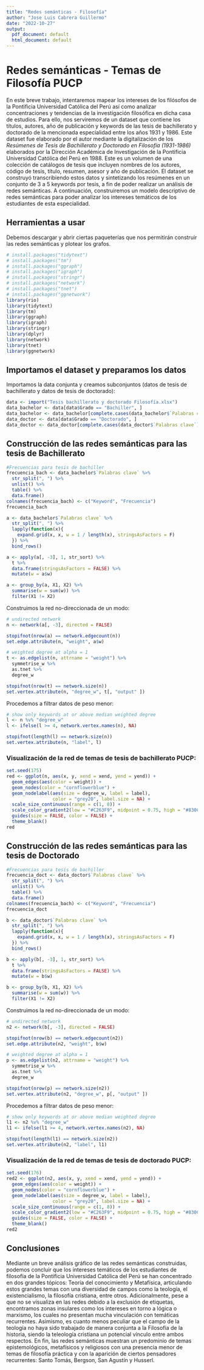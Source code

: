 ---
title: "Redes semánticas - Filosofía"
author: "Jose Luis Cabrera Guillermo"
date: "2022-10-27"
output:
  pdf_document: default
  html_document: default
---

# Redes semánticas - Temas de Filosofía PUCP

En este breve trabajo, intentaremos mapear los intereses de los filósofos de la Pontificia Universidad Católica del Perú así como analizar concentraciones y tendencias de la investigación filosófica en dicha casa de estudios. Para ello, nos serviremos de un dataset que contiene los títulos, autores, año de publicación y keywords de las tesis de bachillerato y doctorado de la mencionada especialidad entre los años 1931 y 1986. Este dataset fue elaborado por el autor mediante la digitalización de los *Resúmenes de Tesis de Bachillerato y Doctorado en Filosofía (1931-1986)* elaborados por la Dirección Académica de Investigación de la Pontificia Universidad Católica del Perú en 1988. Este es un volumen de una colección de catálogos de tesis que incluyen nombres de los autores, código de tesis, título, resumen, asesor y año de publicación. El dataset se construyó transcribiendo estos datos y sintetizando los resúmenes en un conjunto de 3 a 5 keywords por tesis, a fin de poder realizar un análisis de redes semánticas. A continuación, construiremos un modelo descriptivo de redes semánticas para poder analizar los intereses temáticos de los estudiantes de esta especialidad.

## Herramientas a usar

Debemos descargar y abrir ciertas paqueterías que nos permitirán construir las redes semánticas y plotear los grafos.

```{r, message=F, warning=F}
# install.packages("tidytext")
# install.packages("tm")
# install.packages("ggraph")
# install.packages("igraph")
# install.packages("stringr")
# install.packages("network")
# install.packages("tnet")
# install.packages("ggnetwork")
library(rio)
library(tidytext)
library(tm)
library(ggraph)
library(igraph)
library(stringr)
library(dplyr)
library(network)
library(tnet)
library(ggnetwork)
```

## Importamos el dataset y preparamos los datos

Importamos la data conjunta y creamos subconjuntos (datos de tesis de bachillerato y datos de tesis de doctorado):

```{r}
data <- import("Tesis bachillerato y doctorado Filosofía.xlsx")
data_bachelor <- data[data$Grado == "Bachiller", ]
data_bachelor <- data_bachelor[complete.cases(data_bachelor$`Palabras clave`), ]
data_doctor <- data[data$Grado == "Doctorado", ]
data_doctor <- data_doctor[complete.cases(data_doctor$`Palabras clave`), ]
```

## Construcción de las redes semánticas para las tesis de Bachillerato

```{r}
#Frecuencias para tesis de bachiller
frecuencia_bach <- data_bachelor$`Palabras clave` %>% 
  str_split(", ") %>% 
  unlist() %>% 
  table() %>% 
  data.frame()
colnames(frecuencia_bach) <- c("Keyword", "Frecuencia")
frecuencia_bach
```

```{r, message=F, warning=F}
a <- data_bachelor$`Palabras clave` %>% 
  str_split(", ") %>% 
  lapply(function(x){
    expand.grid(x, x, w = 1 / length(x), stringsAsFactors = F)
  }) %>% 
  bind_rows()
```

```{r, message=F, warning=F}
a <- apply(a[, -3], 1, str_sort) %>%
  t %>%
  data.frame(stringsAsFactors = FALSE) %>%
  mutate(w = a$w)
```

```{r, message=F, warning=F}
a <- group_by(a, X1, X2) %>%
  summarise(w = sum(w)) %>%
  filter(X1 != X2)
```

Construimos la red no-direccionada de un modo:

```{r, message=F, warning=F}
# undirected network
n <- network(a[, -3], directed = FALSE)

stopifnot(nrow(a) == network.edgecount(n))
set.edge.attribute(n, "weight", a$w)

# weighted degree at alpha = 1
t <- as.edgelist(n, attrname = "weight") %>%
  symmetrise_w %>%
  as.tnet %>%
  degree_w

stopifnot(nrow(t) == network.size(n))
set.vertex.attribute(n, "degree_w", t[, "output" ])
```

Procedemos a filtrar datos de peso menor:

```{r, message=F, warning=F}
# show only keywords at or above median weighted degree
l <- n %v% "degree_w"
l <- ifelse(l >= 4, network.vertex.names(n), NA)

stopifnot(length(l) == network.size(n))
set.vertex.attribute(n, "label", l)
```

### Visualización de la red de temas de tesis de bachillerato PUCP:

```{r, fig.height= unit(20, "cm"), fig.width= unit(30, "cm")}
set.seed(175)
red <- ggplot(n, aes(x, y, xend = xend, yend = yend)) +
  geom_edges(aes(color = weight)) +
  geom_nodes(color = "cornflowerblue") +
  geom_nodelabel(aes(size = degree_w, label = label),
                 color = "grey20", label.size = NA) +
  scale_size_continuous(range = c(1, 8)) +
  scale_color_gradient2(low = "#C263F9", midpoint = 0.75, high = "#830CC4") +
  guides(size = FALSE, color = FALSE) + 
  theme_blank()
red
```

## Construcción de las redes semánticas para las tesis de Doctorado

```{r}
#Frecuencias para tesis de bachiller
frecuencia_doct <- data_doctor$`Palabras clave` %>% 
  str_split(", ") %>% 
  unlist() %>% 
  table() %>% 
  data.frame()
colnames(frecuencia_bach) <- c("Keyword", "Frecuencia")
frecuencia_doct
```

```{r, message=F, warning=F}
b <- data_doctor$`Palabras clave` %>% 
  str_split(", ") %>% 
  lapply(function(x){
    expand.grid(x, x, w = 1 / length(x), stringsAsFactors = F)
  }) %>% 
  bind_rows()
```

```{r, message=F, warning=F}
b <- apply(b[, -3], 1, str_sort) %>%
  t %>%
  data.frame(stringsAsFactors = FALSE) %>%
  mutate(w = b$w)
```

```{r, message=F, warning=F}
b <- group_by(b, X1, X2) %>%
  summarise(w = sum(w)) %>%
  filter(X1 != X2)
```

Construimos la red no-direccionada de un modo:

```{r, message=F, warning=F}
# undirected network
n2 <- network(b[, -3], directed = FALSE)

stopifnot(nrow(b) == network.edgecount(n2))
set.edge.attribute(n2, "weight", b$w)

# weighted degree at alpha = 1
p <- as.edgelist(n2, attrname = "weight") %>%
  symmetrise_w %>%
  as.tnet %>%
  degree_w

stopifnot(nrow(p) == network.size(n2))
set.vertex.attribute(n2, "degree_w", p[, "output" ])
```

Procedemos a filtrar datos de peso menor:

```{r, message=F, warning=F}
# show only keywords at or above median weighted degree
l1 <- n2 %v% "degree_w"
l1 <- ifelse(l1 >= 4, network.vertex.names(n2), NA)

stopifnot(length(l1) == network.size(n2))
set.vertex.attribute(n2, "label", l1)
```

### Visualización de la red de temas de tesis de doctorado PUCP:

```{r, fig.height= unit(20, "cm"), fig.width= unit(30, "cm")}
set.seed(176)
red2 <- ggplot(n2, aes(x, y, xend = xend, yend = yend)) +
  geom_edges(aes(color = weight)) +
  geom_nodes(color = "cornflowerblue") +
  geom_nodelabel(aes(size = degree_w, label = label),
                 color = "grey20", label.size = NA) +
  scale_size_continuous(range = c(1, 8)) +
  scale_color_gradient2(low = "#C263F9", midpoint = 0.75, high = "#830CC4") +
  guides(size = FALSE, color = FALSE) + 
  theme_blank()
red2
```

## Conclusiones

Mediante un breve análisis gráfico de las redes semánticas construidas, podemos concluir que los intereses temáticos de los estudiantes de filosofía de la Pontificia Universidad Católica del Perú se han concentrado en dos grandes tópicos: Teoría del conocimiento y Metafísica, articulando estos grandes temas con una diversidad de campos como la teología, el existencialismo, la filosofía cristiana, entre otros. Adicionalmente, pese a que no se visualiza en las redes debido a la exclusión de etiquetas, encontramos zonas insulares como los intereses en torno a lógica o marxismo, los cuales no presentan mucha vinculación con temáticas recurrentes. Asimismo, es cuanto menos peculiar que el campo de la teología no haya sido trabajado de manera conjunta a la Filosofía de la historia, siendo la teleología cristiana un potencial vínculo entre ambos respectos.
En fin, las redes semánticas muestran un predominio de temas epistemológicos, metafísicos y religiosos con una presencia menor de temas de filosofía práctica y con la aparición de ciertos pensadores recurrentes: Santo Tomás, Bergson, San Agustín y Husserl.
